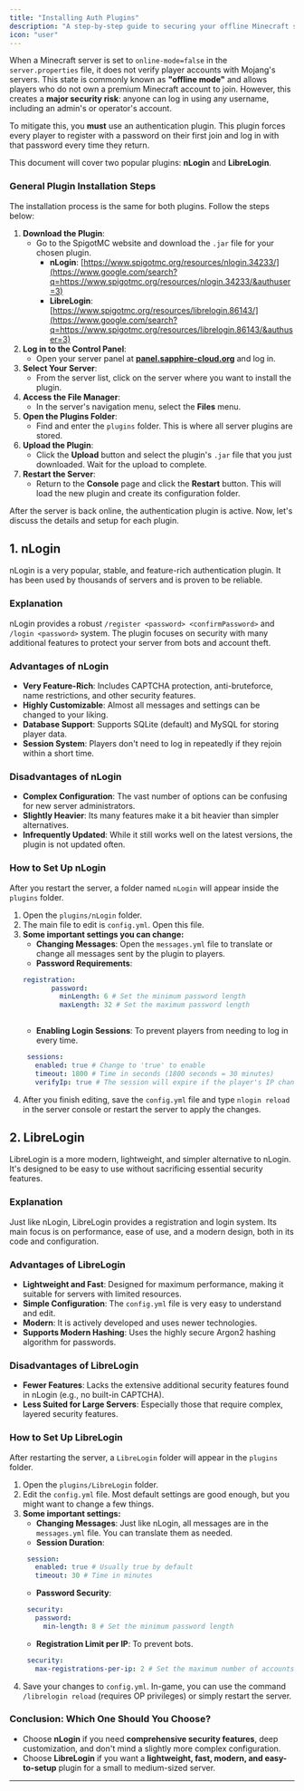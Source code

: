 ```yaml
---
title: "Installing Auth Plugins"
description: "A step-by-step guide to securing your offline Minecraft server."
icon: "user"
---
```


When a Minecraft server is set to `online-mode=false` in the `server.properties` file, it does not verify player accounts with Mojang's servers. This state is commonly known as **"offline mode"** and allows players who do not own a premium Minecraft account to join. However, this creates a **major security risk**: anyone can log in using any username, including an admin's or operator's account.

To mitigate this, you **must** use an authentication plugin. This plugin forces every player to register with a password on their first join and log in with that password every time they return.

This document will cover two popular plugins: **nLogin** and **LibreLogin**.

### **General Plugin Installation Steps**
The installation process is the same for both plugins. Follow the steps below:

1. **Download the Plugin**:
   - Go to the SpigotMC website and download the `.jar` file for your chosen plugin.
     - **nLogin**: [https://www.spigotmc.org/resources/nlogin.34233/](https://www.google.com/search?q=https://www.spigotmc.org/resources/nlogin.34233/&authuser=3)
     - **LibreLogin**: [https://www.spigotmc.org/resources/librelogin.86143/](https://www.google.com/search?q=https://www.spigotmc.org/resources/librelogin.86143/&authuser=3)
2. **Log in to the Control Panel**:
   - Open your server panel at [**panel.sapphire-cloud.org**](https://panel.sapphire-cloud.org/) and log in.
3. **Select Your Server**:
   - From the server list, click on the server where you want to install the plugin.
4. **Access the File Manager**:
   - In the server's navigation menu, select the **Files** menu.
5. **Open the Plugins Folder**:
   - Find and enter the `plugins` folder. This is where all server plugins are stored.
6. **Upload the Plugin**:
   - Click the **Upload** button and select the plugin's `.jar` file that you just downloaded. Wait for the upload to complete.
7. **Restart the Server**:
   - Return to the **Console** page and click the **Restart** button. This will load the new plugin and create its configuration folder.

After the server is back online, the authentication plugin is active. Now, let's discuss the details and setup for each plugin.

## **1. nLogin**
nLogin is a very popular, stable, and feature-rich authentication plugin. It has been used by thousands of servers and is proven to be reliable.

### **Explanation**
nLogin provides a robust `/register <password> <confirmPassword>` and `/login <password>` system. The plugin focuses on security with many additional features to protect your server from bots and account theft.

### **Advantages of nLogin**
- **Very Feature-Rich**: Includes CAPTCHA protection, anti-bruteforce, name restrictions, and other security features.
- **Highly Customizable**: Almost all messages and settings can be changed to your liking.
- **Database Support**: Supports SQLite (default) and MySQL for storing player data.
- **Session System**: Players don't need to log in repeatedly if they rejoin within a short time.

### **Disadvantages of nLogin**
- **Complex Configuration**: The vast number of options can be confusing for new server administrators.
- **Slightly Heavier**: Its many features make it a bit heavier than simpler alternatives.
- **Infrequently Updated**: While it still works well on the latest versions, the plugin is not updated often.

### **How to Set Up nLogin**
After you restart the server, a folder named `nLogin` will appear inside the `plugins` folder.

1. Open the `plugins/nLogin` folder.
2. The main file to edit is `config.yml`. Open this file.
3. **Some important settings you can change:**
   - **Changing Messages**: Open the `messages.yml` file to translate or change all messages sent by the plugin to players.
   - **Password Requirements**:
    ```YAML Password Requirements
    registration:
           password:
             minLength: 6 # Set the minimum password length
             maxLength: 32 # Set the maximum password length
         
    ```
   - **Enabling Login Sessions**: To prevent players from needing to log in every time.
    ```YAML config.yml
     sessions:
       enabled: true # Change to 'true' to enable
       timeout: 1800 # Time in seconds (1800 seconds = 30 minutes)
       verifyIp: true # The session will expire if the player's IP changes
    ```
4. After you finish editing, save the `config.yml` file and type `nlogin reload` in the server console or restart the server to apply the changes.

## **2. LibreLogin**
LibreLogin is a more modern, lightweight, and simpler alternative to nLogin. It's designed to be easy to use without sacrificing essential security features.

### **Explanation**
Just like nLogin, LibreLogin provides a registration and login system. Its main focus is on performance, ease of use, and a modern design, both in its code and configuration.

### **Advantages of LibreLogin**
- **Lightweight and Fast**: Designed for maximum performance, making it suitable for servers with limited resources.
- **Simple Configuration**: The `config.yml` file is very easy to understand and edit.
- **Modern**: It is actively developed and uses newer technologies.
- **Supports Modern Hashing**: Uses the highly secure Argon2 hashing algorithm for passwords.

### **Disadvantages of LibreLogin**
- **Fewer Features**: Lacks the extensive additional security features found in nLogin (e.g., no built-in CAPTCHA).
- **Less Suited for Large Servers**: Especially those that require complex, layered security features.

### **How to Set Up LibreLogin**
After restarting the server, a `LibreLogin` folder will appear in the `plugins` folder.

1. Open the `plugins/LibreLogin` folder.
2. Edit the `config.yml` file. Most default settings are good enough, but you might want to change a few things.
3. **Some important settings:**
   - **Changing Messages**: Just like nLogin, all messages are in the `messages.yml` file. You can translate them as needed.
   - **Session Duration**:
    ```YAML config.yml
     session:
       enabled: true # Usually true by default
       timeout: 30 # Time in minutes
    ```
   - **Password Security**:
    ```YAML config.yml
     security:
       password:
         min-length: 8 # Set the minimum password length
    ```
   - **Registration Limit per IP**: To prevent bots.
    ```YAML config.yml
     security:
       max-registrations-per-ip: 2 # Set the maximum number of accounts that can be registered from one IP address
    ```
4. Save your changes to `config.yml`. In-game, you can use the command `/librelogin reload` (requires OP privileges) or simply restart the server.

### **Conclusion: Which One Should You Choose?**
- Choose **nLogin** if you need **comprehensive security features**, deep customization, and don't mind a slightly more complex configuration.
- Choose **LibreLogin** if you want a **lightweight, fast, modern, and easy-to-setup** plugin for a small to medium-sized server.

---